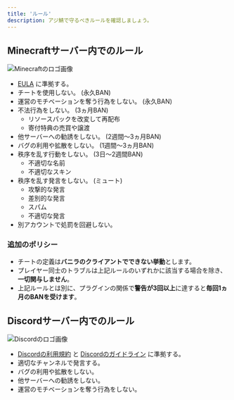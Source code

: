 ```yaml
---
title: 'ルール'
description: アジ鯖で守るべきルールを確認しましょう。
---
```


## Minecraftサーバー内でのルール

![Minecraftのロゴ画像](https://images.weserv.nl/?url=https://i.azisaba.net/branding/image.png&w=768&output=webp)

- [EULA](https://account.mojang.com/documents/minecraft_eula) に準拠する。
- チートを使用しない。 (永久BAN)
- 運営のモチベーションを奪う行為をしない。 (永久BAN)
- 不法行為をしない。 (3ヵ月BAN)
  - リソースパックを改変して再配布
  - 寄付特典の売買や譲渡
- 他サーバーへの勧誘をしない。 (2週間～3ヵ月BAN)
- バグの利用や拡散をしない。 (1週間～3ヵ月BAN)
- 秩序を乱す行動をしない。 (3日～2週間BAN)
  - 不適切な名前
  - 不適切なスキン
- 秩序を乱す発言をしない。 (ミュート)
  - 攻撃的な発言
  - 差別的な発言
  - スパム
  - 不適切な発言
- 別アカウントで処罰を回避しない。

### 追加のポリシー

- チートの定義は**バニラのクライアントでできない挙動**とします。
- プレイヤー同士のトラブルは上記ルールのいずれかに該当する場合を除き、**一切関与しません**。
- 上記ルールとは別に、プラグインの関係で**警告が3回以上**に達すると**毎回1ヵ月のBANを受けます**。

## Discordサーバー内でのルール

![Discordのロゴ画像](https://images.weserv.nl/?url=https://i.azisaba.net/branding/fc0b01fe10a0b8c602fb0106d8189d9b.png&w=768&output=webp)

- [Discordの利用規約](https://discord.com/terms) と [Discordのガイドライン](https://discord.com/guidelines) に準拠する。
- 適切なチャンネルで発言する。
- バグの利用や拡散をしない。
- 他サーバーへの勧誘をしない。
- 運営のモチベーションを奪う行為をしない。
